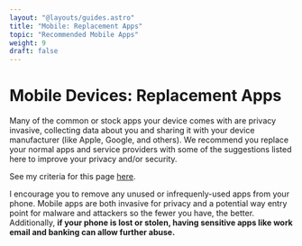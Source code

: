 ```yaml
---
layout: "@layouts/guides.astro"
title: "Mobile: Replacement Apps"
topic: "Recommended Mobile Apps"
weight: 9
draft: false
---
```



# Mobile Devices: Replacement Apps

Many of the common or stock apps your device comes with are privacy invasive, collecting data about you and sharing it with your device manufacturer (like Apple, Google, and others). We recommend you replace your normal apps and service providers with some of the suggestions listed here to improve your privacy and/or security.

See my criteria for this page [here](/criteria#mobile-settings--apps).

<Criterias data={data} direction="col" />

I encourage you to remove any unused or infrequenly-used apps from your phone. Mobile apps are both invasive for privacy and a potential way entry point for malware and attackers so the fewer you have, the better. Additionally, **if your phone is lost or stolen, having sensitive apps like work email and banking can allow further abuse.**
